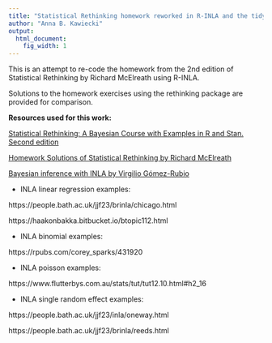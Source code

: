 ```yaml
---
title: "Statistical Rethinking homework reworked in R-INLA and the tidyverse"
author: "Anna B. Kawiecki"
output:
  html_document:
    fig_width: 1
---
```


This is an attempt to re-code the homework from the 2nd edition of Statistical Rethinking by Richard McElreath using R-INLA. 

Solutions to the homework exercises using the rethinking package are provided for comparison.

**Resources used for this work:** 

[Statistical Rethinking: A Bayesian Course with Examples in R and Stan. Second edition](http://xcelab.net/rm/statistical-rethinking/)

[Homework Solutions of Statistical Rethinking by Richard McElreath](https://github.com/rmcelreath/statrethinking_winter2019/tree/master/homework)

[Bayesian inference with INLA by Virgilio Gómez-Rubio](https://becarioprecario.bitbucket.io/inla-gitbook/)

* INLA linear regression examples: 

https://people.bath.ac.uk/jjf23/brinla/chicago.html

https://haakonbakka.bitbucket.io/btopic112.html

* INLA binomial examples: 

https://rpubs.com/corey_sparks/431920

* INLA poisson examples: 

https://www.flutterbys.com.au/stats/tut/tut12.10.html#h2_16

* INLA single random effect examples: 

https://people.bath.ac.uk/jjf23/inla/oneway.html

https://people.bath.ac.uk/jjf23/brinla/reeds.html




